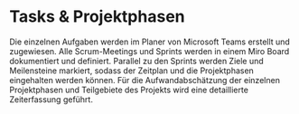 # Tasks & Projektphasen

Die einzelnen Aufgaben werden im Planer von Microsoft Teams erstellt und zugewiesen. Alle Scrum-Meetings und Sprints werden in einem Miro Board dokumentiert und definiert. Parallel zu den Sprints werden Ziele und Meilensteine markiert, sodass der Zeitplan und die Projektphasen eingehalten werden können. Für die Aufwandabschätzung der einzelnen Projektphasen und Teilgebiete des Projekts wird eine detaillierte Zeiterfassung geführt.